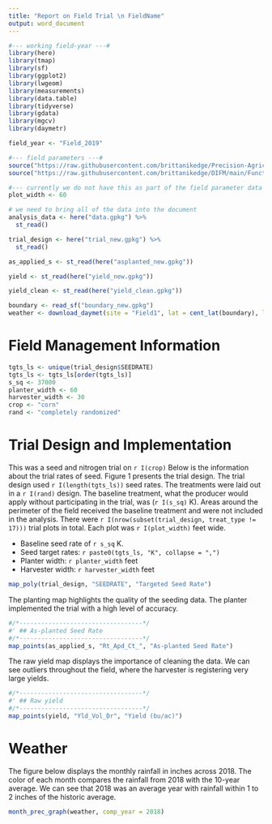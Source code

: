 ```yaml
---
title: "Report on Field Trial \n FieldName"
output: word_document
---
```


```r
#--- working field-year ---#
library(here)
library(tmap)
library(sf)
library(ggplot2)
library(lwgeom)
library(measurements)
library(data.table)
library(tidyverse)
library(gdata)
library(mgcv)
library(daymetr)

field_year <- "Field_2019"

#--- field parameters ---#
source("https://raw.githubusercontent.com/brittanikedge/Precision-Agriculture-Producer-Materials/main/functions.R")
source("https://raw.githubusercontent.com/brittanikedge/DIFM/main/Functions.R")

#--- currently we do not have this as part of the field parameter data ---#
plot_width <- 60

```


```r
# we need to bring all of the data into the document
analysis_data <- here("data.gpkg") %>% 
  st_read()

trial_design <- here("trial_new.gpkg") %>% 
  st_read()

as_applied_s <- st_read(here("asplanted_new.gpkg"))

yield <- st_read(here("yield_new.gpkg"))

yield_clean <- st_read(here("yield_clean.gpkg"))

boundary <- read_sf("boundary_new.gpkg")
weather <- download_daymet(site = "Field1", lat = cent_lat(boundary), lon = cent_long(boundary), start = 2000, end = 2018, internal = TRUE)

```

# Field Management Information
```r
tgts_ls <- unique(trial_design$SEEDRATE) 
tgts_ls <- tgts_ls[order(tgts_ls)]
s_sq <- 37000
planter_width <- 60
harvester_width <- 30
crop <- "corn"
rand <- "completely randomized"

```

# Trial Design and Implementation 

This was a seed and nitrogen trial on `r I(crop)` Below is the information about the trial rates of seed. Figure 1 presents the trial design. The trial design used `r I(length(tgts_ls))` seed rates. The treatments were laid out in a `r I(rand)` design.  The baseline treatment, what the producer would apply without participating in the trial, was (`r I(s_sq)` K).  Areas around the perimeter of the field received the baseline treatment and were not included in the analysis.  There were `r I(nrow(subset(trial_design, treat_type != 17)))` trial plots in total.  Each plot was `r I(plot_width)` feet wide. 

+ Baseline seed rate of `r s_sq` K.
+ Seed target rates: `r paste0(tgts_ls, "K", collapse = ",")` 
+ Planter width: `r planter_width` feet
+ Harvester width: `r harvester_width` feet

```r
map_poly(trial_design, "SEEDRATE", "Targeted Seed Rate")
```
The planting map highlights the quality of the seeding data. The planter implemented the trial with a high level of accuracy. 

```r
#/*----------------------------------*/
#' ## As-planted Seed Rate
#/*----------------------------------*/
map_points(as_applied_s, "Rt_Apd_Ct_", "As-planted Seed Rate")
```
The raw yield map displays the importance of cleaning the data. We can see outliers throughout the field, where the harvester is registering very large yields. 
```r
#/*----------------------------------*/
#' ## Raw yield
#/*----------------------------------*/
map_points(yield, "Yld_Vol_Dr", "Yield (bu/ac)")

```

# Weather 

The figure below displays the monthly rainfall in inches across 2018. The color of each month compares the rainfall from 2018 with the 10-year average. We can see that 2018 was an average year with rainfall within 1 to 2 inches of the historic average.

```r
month_prec_graph(weather, comp_year = 2018)
```
